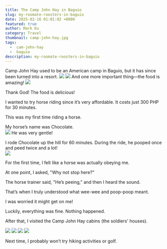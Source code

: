 ```yaml
---
title: The Camp John Hay in Baguio 
slug: my-roomate-roosters-in-baguio
date: 2025-02-16 01:01:02 +0800
featured: true
author: Mark Ku
category: Travel
thumbnail: camp-john-hay.jpg
tags:
  -  cam-john-hay
  -  baguio
description: my-roomate-roosters-in-baguio
---
```

Camp John Hay used to be an American camp in Baguio, but it has since been turned into a resort.
![](camp-john-hay-2.jpg)
![](camp-john-hay-3.jpg)
And one more important thing—the food is amazing!
![](food-2.jpg)

Thank God! The food is delicious!  

I wanted to try horse riding since it’s very affordable. It costs just 300 PHP for 30 minutes.  

This was my first time riding a horse.  

My horse’s name was Chocolate.  
![](chocolate.jpg)
He was very gentle!  

I rode Chocolate up the hill for 60 minutes. During the ride, he pooped once and peed twice and a lot!  
![](horse-riding.jpg)

For the first time, I felt like a horse was actually obeying me.  

At one point, I asked, "Why not stop here?"

The horse trainer said, "He’s peeing," and then I heard the sound.  

That’s when I truly understood what wee-wee and poop-poop meant.  

I was worried it might get on me!  

Luckily, everything was fine. Nothing happened.  

After that, I visited the Camp John Hay cabins (the soldiers' houses).  

![](camp-john-hay-cabin-1.jpg)
![](camp-john-hay-cabin-2.jpg)
![](camp-john-hay-cabin-3.jpg)
![](camp-john-hay-cabin-4.jpg)

Next time, I probably won’t try hiking activities or golf.  

